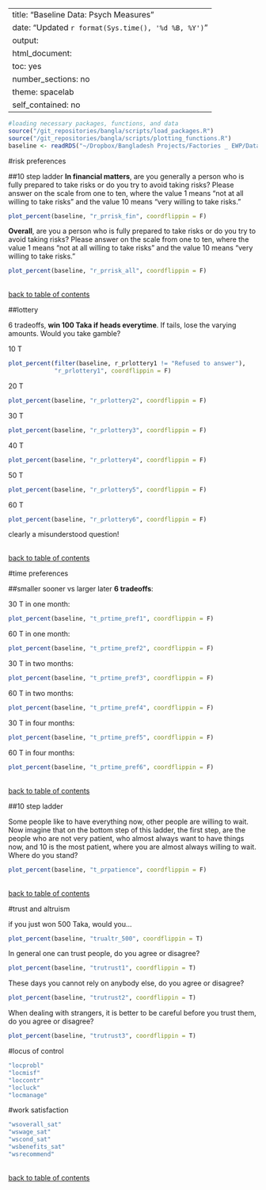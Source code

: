 
---
title: "Baseline Data: Psych Measures"
date: "Updated `r format(Sys.time(), '%d %B, %Y')`"
output: 
  html_document:
    toc: yes
    number_sections: no
    theme: spacelab
    self_contained: no
---

```r
#loading necessary packages, functions, and data
source("/git_repositories/bangla/scripts/load_packages.R")
source("/git_repositories/bangla/scripts/plotting_functions.R")
baseline <- readRDS("~/Dropbox/Bangladesh Projects/Factories _ EWP/Data/baseline/in_process_data/cleaned_baseline.RDS")
```

#risk preferences

##10 step ladder
**In financial matters**, are you generally a person who is fully prepared to take risks or do you try to avoid taking risks? Please answer on the scale from one to ten, where the value 1 means “not at all willing to take risks” and the value 10 means “very willing to take risks.”      

```r
plot_percent(baseline, "r_prrisk_fin", coordflippin = F)
```

**Overall**, are you a person who is fully prepared to take risks or do you try to avoid taking risks? Please answer on the scale from one to ten, where the value 1 means “not at all willing to take risks” and the value 10 means “very willing to take risks.”
```r
plot_percent(baseline, "r_prrisk_all", coordflippin = F)
```
      
      
\
[back to table of contents](#TOC)

##lottery

6 tradeoffs, **win 100 Taka if heads everytime**. If tails, lose the varying amounts. Would you take gamble?

10 T
```r
plot_percent(filter(baseline, r_prlottery1 != "Refused to answer"), 
             "r_prlottery1", coordflippin = F)
```

20 T
```r
plot_percent(baseline, "r_prlottery2", coordflippin = F)
```

30 T
```r
plot_percent(baseline, "r_prlottery3", coordflippin = F)
```

40 T
```r
plot_percent(baseline, "r_prlottery4", coordflippin = F)
```

50 T
```r
plot_percent(baseline, "r_prlottery5", coordflippin = F)
```

60 T
```r
plot_percent(baseline, "r_prlottery6", coordflippin = F)
```


clearly a misunderstood question!

\
[back to table of contents](#TOC)

#time preferences

##smaller sooner vs larger later
**6 tradeoffs**:

30 T in one month:
```r
plot_percent(baseline, "t_prtime_pref1", coordflippin = F)
```

60 T in one month:
```r
plot_percent(baseline, "t_prtime_pref2", coordflippin = F)
```

30 T in two months:
```r
plot_percent(baseline, "t_prtime_pref3", coordflippin = F)
```

60 T in two months:
```r
plot_percent(baseline, "t_prtime_pref4", coordflippin = F)
```

30 T in four months:
```r
plot_percent(baseline, "t_prtime_pref5", coordflippin = F)
```

60 T in four months:
```r
plot_percent(baseline, "t_prtime_pref6", coordflippin = F)
```


\
[back to table of contents](#TOC)


##10 step ladder

Some people like to have everything now, other people are willing to wait. Now imagine that on the bottom step of this ladder, the first step, are the people who are not very patient, who almost always want to have things now, and 10 is the most patient, where you are almost always willing to wait.  Where do you stand?
```r
plot_percent(baseline, "t_prpatience", coordflippin = F)
```


\
[back to table of contents](#TOC)

#trust and altruism

if you just won 500 Taka, would you...
```r
plot_percent(baseline, "trualtr_500", coordflippin = T)
```


In general one can trust people, do you agree or disagree?
```r
plot_percent(baseline, "trutrust1", coordflippin = T)
```


These days you cannot rely on anybody else, do you agree or disagree?
```r
plot_percent(baseline, "trutrust2", coordflippin = T)    
```


When dealing with strangers, it is better to be careful before you trust them, do you agree or disagree?
```r
plot_percent(baseline, "trutrust3", coordflippin = T)
```


#locus of control
```r
"locprobl"          
"locmisf"              
"loccontr"
"locluck"
"locmanage"           
```

#work satisfaction
```r
"wsoverall_sat"        
"wswage_sat"           
"wscond_sat"           
"wsbenefits_sat"      
"wsrecommend"          
```

\
[back to table of contents](#TOC)
